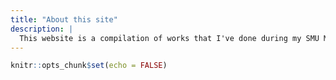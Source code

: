 ```yaml
---
title: "About this site"
description: |
  This website is a compilation of works that I've done during my SMU MITB (Analytics) journey!
---
```


```r
knitr::opts_chunk$set(echo = FALSE)
```


